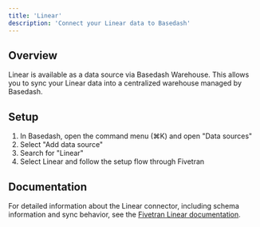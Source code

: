 ```yaml
---
title: 'Linear'
description: 'Connect your Linear data to Basedash'
---
```


## Overview

Linear is available as a data source via Basedash Warehouse. This allows you to sync your Linear data into a centralized warehouse managed by Basedash.

## Setup

1. In Basedash, open the command menu (⌘K) and open "Data sources"
2. Select "Add data source"
3. Search for "Linear"
4. Select Linear and follow the setup flow through Fivetran

## Documentation

For detailed information about the Linear connector, including schema information and sync behavior, see the [Fivetran Linear documentation](https://fivetran.com/docs/connectors/applications/linear).
